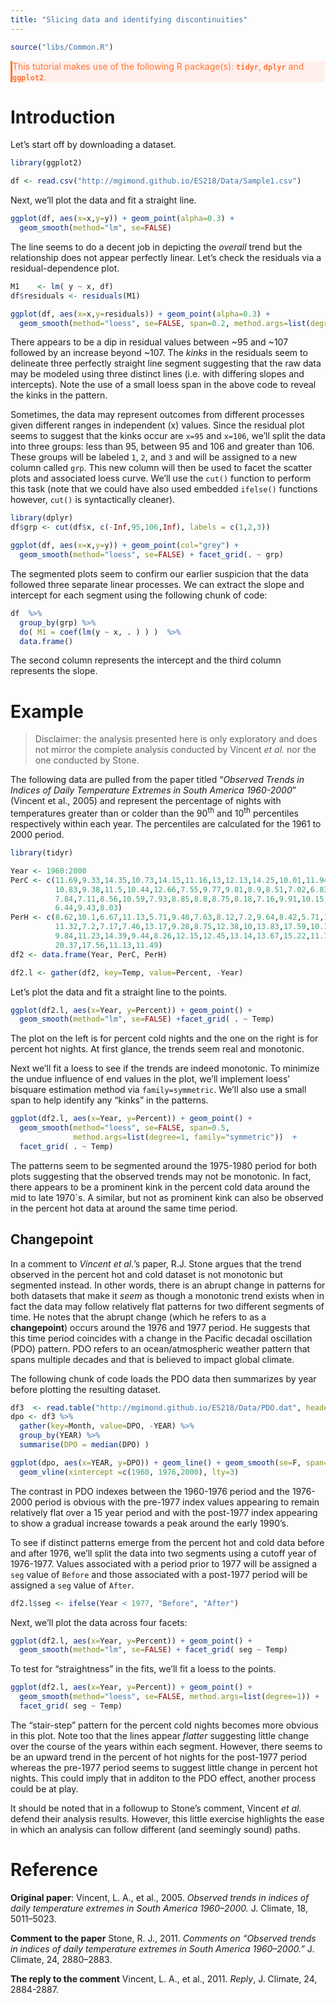 ```yaml
---
title: "Slicing data and identifying discontinuities"
---
```


```r
source("libs/Common.R")
```

<div style="color:#ff7535; background-color:#fff0ee ;	border-left-style: solid">
This tutorial makes use of the following R package(s): **`tidyr`**, **`dplyr`** and **`ggplot2`**.
</div>

# Introduction

Let's start off by downloading a dataset.

```r
library(ggplot2)

df <- read.csv("http://mgimond.github.io/ES218/Data/Sample1.csv")
```

Next, we'll plot the data and fit a straight line.

```r
ggplot(df, aes(x=x,y=y)) + geom_point(alpha=0.3) +
  geom_smooth(method="lm", se=FALSE)
```

The line seems to do a decent job in depicting the *overall* trend but the relationship does not appear perfectly linear. Let's check the residuals via a residual-dependence plot.

```r
M1    <- lm( y ~ x, df)
df$residuals <- residuals(M1)

ggplot(df, aes(x=x,y=residuals)) + geom_point(alpha=0.3) +
  geom_smooth(method="loess", se=FALSE, span=0.2, method.args=list(degree=1))
```

There appears to be a dip in residual values between ~95 and ~107 followed by an increase beyond ~107. The *kinks* in the residuals seem to delineate three perfectly straight line segment suggesting that the raw data may be modeled using three distinct lines (i.e. with differing slopes and intercepts). Note the use of a small loess span in the above code to reveal the kinks in the pattern.

Sometimes, the data may represent outcomes from different processes given different ranges in independent (x) values. Since the residual plot seems to suggest that the kinks occur are `x=95` and `x=106`, we'll split the data into three groups: less than 95, between 95 and 106 and greater than 106. These groups will be labeled `1`, `2`, and `3` and will be assigned to a new column called `grp`. This new column will then be used to facet the scatter plots and associated loess curve. We'll use the `cut()` function to perform this task (note that we could have also used embedded `ifelse()` functions however, `cut()` is syntactically cleaner).


```r
library(dplyr)
df$grp <- cut(df$x, c(-Inf,95,106,Inf), labels = c(1,2,3))

ggplot(df, aes(x=x,y=y)) + geom_point(col="grey") +
  geom_smooth(method="loess", se=FALSE) + facet_grid(. ~ grp)
```

The segmented plots seem to confirm our earlier suspicion that the data followed three separate linear processes. We can extract the slope and intercept for each segment using the following chunk of code:

```r
df  %>% 
  group_by(grp) %>% 
  do( M1 = coef(lm(y ~ x, . ) ) )  %>%
  data.frame()
```

The second column represents the intercept and the third column represents the slope.

# Example

> Disclaimer: the analysis presented here is only exploratory and does not mirror the complete analysis conducted by Vincent *et al.* nor the one conducted by Stone.

The following data are pulled from the paper titled "*Observed Trends in Indices of Daily Temperature Extremes in South America 1960-2000*" (Vincent et al., 2005) and represent the percentage of nights with temperatures greater than or colder than the 90^th^ and 10^th^ percentiles respectively within each year. The percentiles are calculated for the 1961 to 2000 period.



```r
library(tidyr)

Year <- 1960:2000
PerC <- c(11.69,9.33,14.35,10.73,14.15,11.16,13,12.13,14.25,10.01,11.94,14.35,
          10.83,9.38,11.5,10.44,12.66,7.55,9.77,9.81,8.9,8.51,7.02,6.83,9.67,
          7.84,7.11,8.56,10.59,7.93,8.85,8.8,8.75,8.18,7.16,9.91,10.15,6.58,
          6.44,9.43,8.03)
PerH <- c(8.62,10.1,6.67,11.13,5.71,9.48,7.63,8.12,7.2,9.64,8.42,5.71,11.72,
          11.32,7.2,7.17,7.46,13.17,9.28,8.75,12.38,10,13.83,17.59,10.14,
          9.84,11.23,14.39,9.44,8.26,12.15,12.45,13.14,13.67,15.22,11.79,11.16,
          20.37,17.56,11.13,11.49)
df2 <- data.frame(Year, PerC, PerH)

df2.l <- gather(df2, key=Temp, value=Percent, -Year)
```

Let's plot the data and fit a straight line to the points.

```r
ggplot(df2.l, aes(x=Year, y=Percent)) + geom_point() +
  geom_smooth(method="lm", se=FALSE) +facet_grid( . ~ Temp)
```

The plot on the left is for percent cold nights and the one on the right is for percent hot nights. At first glance, the trends seem real and monotonic. 

Next we'll fit a loess to see if the trends are indeed monotonic. To minimize the undue influence of end values in the plot, we'll implement loess' bisquare estimation method via `family=symmetric`. We'll also use a small span to help identify any "kinks" in the patterns.

```r
ggplot(df2.l, aes(x=Year, y=Percent)) + geom_point() +
  geom_smooth(method="loess", se=FALSE, span=0.5, 
              method.args=list(degree=1, family="symmetric"))  + 
  facet_grid( . ~ Temp)
```

The patterns seem to be segmented around the 1975-1980 period for both plots suggesting that the observed trends may not be monotonic. In fact, there appears to be a prominent kink in the percent cold data around the mid to late 1970`s. A similar, but not as prominent kink can also be observed in the percent hot data at around the same time period.

## Changepoint

In a comment to *Vincent et al.*'s paper, R.J. Stone argues that the trend observed in the percent hot and cold dataset is not monotonic but segmented instead. In other words, there is an abrupt change in patterns for both datasets that make it *seem* as though a monotonic trend exists when in fact the data may follow relatively flat patterns for two different segments of time. He notes that the abrupt change (which he refers to as a **changepoint**) occurs around the 1976 and 1977 period. He suggests that this time period coincides with a change in the Pacific decadal oscillation (PDO)  pattern. PDO refers to an ocean/atmospheric weather pattern that spans multiple decades and that is believed to impact global climate. 

The following chunk of code loads the PDO data then summarizes by year before plotting the resulting dataset.

```r
df3  <- read.table("http://mgimond.github.io/ES218/Data/PDO.dat", header=TRUE, na.strings = "-9999")
dpo <- df3 %>%
  gather(key=Month, value=DPO, -YEAR) %>%
  group_by(YEAR) %>%
  summarise(DPO = median(DPO) )

ggplot(dpo, aes(x=YEAR, y=DPO)) + geom_line() + geom_smooth(se=F, span=1/4) +
  geom_vline(xintercept =c(1960, 1976,2000), lty=3)
```

The contrast in PDO indexes between the 1960-1976 period and the 1976-2000 period is obvious with the pre-1977 index values appearing to remain relatively flat over a 15 year period and with the post-1977 index appearing to show a gradual increase towards a peak around the early 1990's.

To see if distinct patterns emerge from the percent hot and cold data before and after 1976, we'll split the data into two segments using a cutoff year of 1976-1977. Values associated with a period prior to 1977 will be assigned a `seg` value of `Before` and those associated with a post-1977 period will be assigned a `seg` value of `After`.

```r
df2.l$seg <- ifelse(Year < 1977, "Before", "After")
```

Next, we'll plot the data across four facets:

```r
ggplot(df2.l, aes(x=Year, y=Percent)) + geom_point() +
  geom_smooth(method="lm", se=FALSE) + facet_grid( seg ~ Temp)
```
 
To test for "straightness" in the fits, we'll fit a loess to the points.

```r
ggplot(df2.l, aes(x=Year, y=Percent)) + geom_point() +
  geom_smooth(method="loess", se=FALSE, method.args=list(degree=1)) + 
  facet_grid( seg ~ Temp)
```


The "stair-step" pattern for the percent cold nights becomes more obvious in this plot. Note too that the lines appear *flatter* suggesting little change over the course of the years within each segment. However, there seems to be an upward trend in the percent of hot nights for the post-1977 period whereas the pre-1977 period seems to suggest little change in percent hot nights. This could imply that in additon to the PDO effect, another process could be at play.

It should be noted that in a followup to Stone's comment, Vincent *et al.* defend their analysis results. However, this little exercise highlights the ease in which an analysis can follow different (and seemingly sound) paths. 

# Reference

**Original paper**: Vincent, L. A., et al., 2005. *Observed trends in indices of daily temperature extremes in South America 1960–2000.* J. Climate, 18, 5011–5023.

**Comment to the paper** Stone, R. J., 2011. *Comments on "Observed trends in indices of daily temperature extremes in South America 1960–2000."* J. Climate, 24, 2880–2883.

**The reply to the comment**  Vincent, L. A., et al., 2011. *Reply*, J. Climate, 24, 2884-2887.



